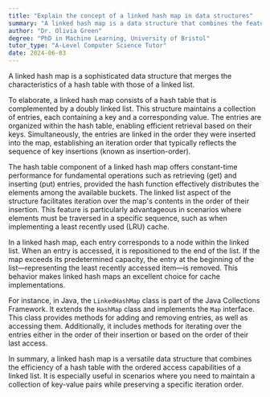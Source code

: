 ```yaml
---
title: "Explain the concept of a linked hash map in data structures"
summary: "A linked hash map is a data structure that combines the features of a hash table and a linked list."
author: "Dr. Olivia Green"
degree: "PhD in Machine Learning, University of Bristol"
tutor_type: "A-Level Computer Science Tutor"
date: 2024-06-03
---
```


A linked hash map is a sophisticated data structure that merges the characteristics of a hash table with those of a linked list.

To elaborate, a linked hash map consists of a hash table that is complemented by a doubly linked list. This structure maintains a collection of entries, each containing a key and a corresponding value. The entries are organized within the hash table, enabling efficient retrieval based on their keys. Simultaneously, the entries are linked in the order they were inserted into the map, establishing an iteration order that typically reflects the sequence of key insertions (known as insertion-order).

The hash table component of a linked hash map offers constant-time performance for fundamental operations such as retrieving (get) and inserting (put) entries, provided the hash function effectively distributes the elements among the available buckets. The linked list aspect of the structure facilitates iteration over the map's contents in the order of their insertion. This feature is particularly advantageous in scenarios where elements must be traversed in a specific sequence, such as when implementing a least recently used (LRU) cache.

In a linked hash map, each entry corresponds to a node within the linked list. When an entry is accessed, it is repositioned to the end of the list. If the map exceeds its predetermined capacity, the entry at the beginning of the list—representing the least recently accessed item—is removed. This behavior makes linked hash maps an excellent choice for cache implementations.

For instance, in Java, the `LinkedHashMap` class is part of the Java Collections Framework. It extends the `HashMap` class and implements the `Map` interface. This class provides methods for adding and removing entries, as well as accessing them. Additionally, it includes methods for iterating over the entries either in the order of their insertion or based on the order of their last access.

In summary, a linked hash map is a versatile data structure that combines the efficiency of a hash table with the ordered access capabilities of a linked list. It is especially useful in scenarios where you need to maintain a collection of key-value pairs while preserving a specific iteration order.
    